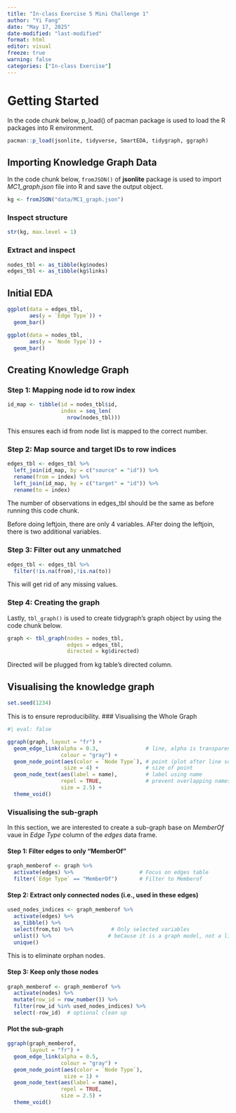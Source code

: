 ```yaml
---
title: "In-class Exercise 5 Mini Challenge 1"
author: "Yi Fang"
date: "May 17, 2025"
date-modified: "last-modified"
format: html
editor: visual
freeze: true
warning: false
categories: ["In-class Exercise"]
---
```


# Getting Started

In the code chunk below, p_load() of pacman package is used to load the R packages into R environment.

```r
pacman::p_load(jsonlite, tidyverse, SmartEDA, tidygraph, ggraph)
```

## Importing Knowledge Graph Data

In the code chunk below, `fromJSON()` of **jsonlite** package is used to import *MC1_graph.json* file into R and save the output object.

```r
kg <- fromJSON("data/MC1_graph.json")
```

### Inspect structure

```r
str(kg, max.level = 1)
```

### Extract and inspect

```r
nodes_tbl <- as_tibble(kg$nodes)
edges_tbl <- as_tibble(kg$links)
```

## Initial EDA

```r
ggplot(data = edges_tbl,
       aes(y = `Edge Type`)) +
  geom_bar()
```

```r
ggplot(data = nodes_tbl,
       aes(y = `Node Type`)) +
  geom_bar()
```

## Creating Knowledge Graph

### Step 1: Mapping node id to row index

```r
id_map <- tibble(id = nodes_tbl$id,
                 index = seq_len(
                   nrow(nodes_tbl)))
```

This ensures each id from node list is mapped to the correct number.

### Step 2: Map source and target IDs to row indices

```r
edges_tbl <- edges_tbl %>%
  left_join(id_map, by = c("source" = "id")) %>%
  rename(from = index) %>%
  left_join(id_map, by = c("target" = "id")) %>%
  rename(to = index)
```

The number of observations in edges_tbl should be the same as before running this code chunk.

Before doing leftjoin, there are only 4 variables. AFter doing the leftjoin, there is two additional variables.

### Step 3: Filter out any unmatched

```r
edges_tbl <- edges_tbl %>%
  filter(!is.na(from),!is.na(to))
```

This will get rid of any missing values.

### Step 4: Creating the graph

Lastly, `tbl_graph()` is used to create tidygraph's graph object by using the code chunk below.

```r
graph <- tbl_graph(nodes = nodes_tbl,
                   edges = edges_tbl,
                   directed = kg$directed)
```

Directed will be plugged from kg table's directed column.

## Visualising the knowledge graph

```r
set.seed(1234)
```

This is to ensure reproducibility. \### Visualising the Whole Graph

```r
#| eval: false

ggraph(graph, layout = "fr") + 
  geom_edge_link(alpha = 0.3,               # line, alpha is transparency 
                 colour = "gray") + 
  geom_node_point(aes(color = `Node Type`), # point (plot after line so that it doesn't get covered by line)
                  size = 4) +               # size of point  
  geom_node_text(aes(label = name),         # label using name
                 repel = TRUE,              # prevent overlapping names, force words apart
                 size = 2.5) +
  theme_void()

```

### Visualising the sub-graph

In this section, we are interested to create a sub-graph base on *MemberOf* vaue in *Edge Type* column of the *edges* data frame.

#### Step 1: Filter edges to only "MemberOf"

```r
graph_memberof <- graph %>%
  activate(edges) %>%                     # Focus on edges table
  filter(`Edge Type` == "MemberOf")       # Filter to Memberof
```

#### Step 2: Extract only connected nodes (i.e., used in these edges)

```r
used_nodes_indices <- graph_memberof %>%
  activate(edges) %>%
  as_tibble() %>%
  select(from,to) %>%            # Only selected variables
  unlist() %>%                  # beCause it is a graph model, not a list
  unique()
```

This is to eliminate orphan nodes.

#### Step 3: Keep only those nodes

```r
graph_memberof <- graph_memberof %>%
  activate(nodes) %>% 
  mutate(row_id = row_number()) %>%
  filter(row_id %in% used_nodes_indices) %>%
  select(-row_id)  # optional clean up
```

#### Plot the sub-graph

```r
ggraph(graph_memberof,
       layout = "fr") + 
  geom_edge_link(alpha = 0.5,
                 colour = "gray") +
  geom_node_point(aes(color = `Node Type`),
                  size = 1) +
  geom_node_text(aes(label = name),
                 repel = TRUE,
                 size = 2.5) +
  theme_void()
```
